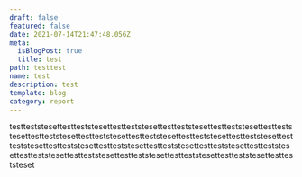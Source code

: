 ```yaml
---
draft: false
featured: false
date: 2021-07-14T21:47:48.056Z
meta:
  isBlogPost: true
  title: test
path: testtest
name: test
description: test
template: blog
category: report
---
```

testteststesettestteststesettestteststesettestteststesettestteststesettestteststesettestteststesettestteststesettestteststesettestteststesettestteststesettestteststesettestteststesettestteststesettestteststesettestteststesettestteststesettestteststesettestteststesettestteststesettestteststesettestteststesettestteststeset